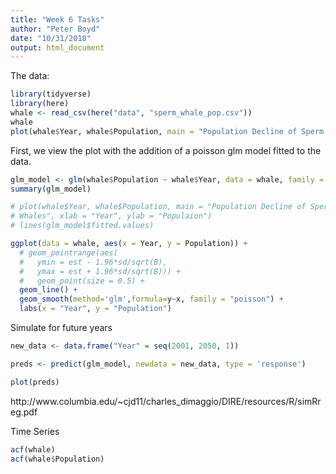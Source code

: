```yaml
---
title: "Week 6 Tasks"
author: "Peter Boyd"
date: "10/31/2018"
output: html_document
---
```


The data:

```r
library(tidyverse)
library(here)
whale <- read_csv(here("data", "sperm_whale_pop.csv"))
whale
plot(whale$Year, whale$Population, main = "Population Decline of Sperm Whales", xlab = "Year", ylab = "Populaion")
```

First, we view the plot with the addition of a poisson glm model fitted to the data. 

```r
glm_model <- glm(whale$Population ~ whale$Year, data = whale, family = "poisson")
summary(glm_model)

# plot(whale$Year, whale$Population, main = "Population Decline of Sperm 
# Whales", xlab = "Year", ylab = "Populaion")
# lines(glm_model$fitted.values)

ggplot(data = whale, aes(x = Year, y = Population)) +
  # geom_pointrange(aes(
  #   ymin = est - 1.96*sd/sqrt(B),
  #   ymax = est + 1.96*sd/sqrt(B))) +
  #   geom_point(size = 0.5) +
  geom_line() +
  geom_smooth(method='glm',formula=y~x, family = "poisson") +
  labs(x = "Year", y = "Population")
```

Simulate for future years

```r
new_data <- data.frame("Year" = seq(2001, 2050, 1))

preds <- predict(glm_model, newdata = new_data, type = 'response')

plot(preds)
```

http://www.columbia.edu/~cjd11/charles_dimaggio/DIRE/resources/R/simRreg.pdf

Time Series

```r
acf(whale)
acf(whale$Population)

```


